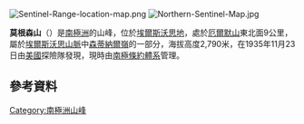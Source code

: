 [[Image:Sentinel-Range-location-map.png|thumb]]
[[Image:Northern-Sentinel-Map.jpg|thumb]]

{{coord|77|34|S|85|50|W|source:GNIS|display=title}}

'''莫根森山'''（{{lang-en|Mount Mogensen}}）是[[南極洲|南極洲]]的山峰，位於[[埃爾斯沃思地|埃爾斯沃思地]]，處於[[厄爾默山|厄爾默山]]東北面9公里，屬於[[埃爾斯沃思山脈|埃爾斯沃思山脈]]中[[森蒂納爾嶺|森蒂納爾嶺]]的一部分，海拔高度2,790米，在1935年11月23日由[[美國|美國]]探險隊發現，現時由[[南極條約體系|南極條約體系]]管理。

==參考資料==
{{cite gnis | type = antarid | id = 10114| name = Mount Mogensen | accessdate = 2013-10-28}}

{{DEFAULTSORT:Mount Mogensen}}
[[Category:南極洲山峰|Category:南極洲山峰]]


{{EllsworthLand-geo-stub}}
